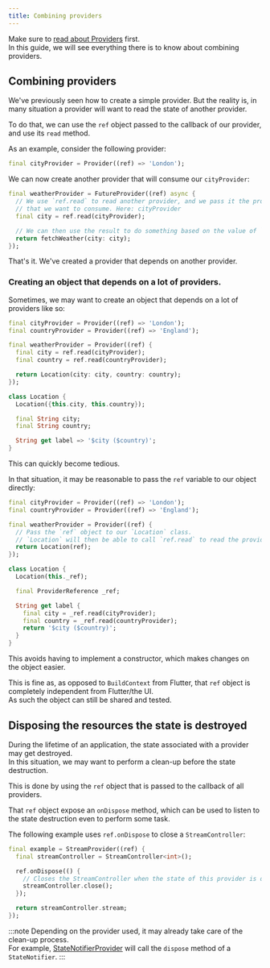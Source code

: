 ```yaml
---
title: Combining providers
---
```


Make sure to [read about Providers](./provider) first.  
In this guide, we will see everything there is to know about combining providers.


## Combining providers

We've previously seen how to create a simple provider. But the reality is,
in many situation a provider will want to read the state of another provider.

To do that, we can use the `ref` object passed to the callback of our provider,
and use its `read` method.

As an example, consider the following provider:

```dart
final cityProvider = Provider((ref) => 'London');
```

We can now create another provider that will consume our `cityProvider`:

```dart
final weatherProvider = FutureProvider((ref) async {
  // We use `ref.read` to read another provider, and we pass it the provider
  // that we want to consume. Here: cityProvider
  final city = ref.read(cityProvider);

  // We can then use the result to do something based on the value of `cityProvider`.
  return fetchWeather(city: city);
});
```

That's it. We've created a provider that depends on another provider.

### Creating an object that depends on a lot of providers.

Sometimes, we may want to create an object that depends on a lot of providers
like so:

```dart
final cityProvider = Provider((ref) => 'London');
final countryProvider = Provider((ref) => 'England');

final weatherProvider = Provider((ref) {
  final city = ref.read(cityProvider);
  final country = ref.read(countryProvider);

  return Location(city: city, country: country);
});

class Location {
  Location({this.city, this.country});

  final String city;
  final String country;

  String get label => '$city ($country)';
}
```

This can quickly become tedious.

In that situation, it may be reasonable to pass the `ref` variable to our
object directly:

```dart
final cityProvider = Provider((ref) => 'London');
final countryProvider = Provider((ref) => 'England');

final weatherProvider = Provider((ref) {
  // Pass the `ref` object to our `Location` class.
  // `Location` will then be able to call `ref.read` to read the providers.
  return Location(ref);
});

class Location {
  Location(this._ref);

  final ProviderReference _ref;

  String get label {
    final city = _ref.read(cityProvider);
    final country = _ref.read(countryProvider);
    return '$city ($country)';
  }
}
```

This avoids having to implement a constructor, which makes changes on the object
easier.

This is fine as, as opposed to `BuildContext` from Flutter, that `ref` object
is completely independent from Flutter/the UI.  
As such the object can still be shared and tested.

## Disposing the resources the state is destroyed

During the lifetime of an application, the state associated with a provider may
get destroyed.  
In this situation, we may want to perform a clean-up before the state destruction.

This is done by using the `ref` object that is passed to the callback of all providers.

That `ref` object expose an `onDispose` method, which can be used to listen to
the state destruction even to perform some task.

The following example uses `ref.onDispose` to close a `StreamController`:

```dart
final example = StreamProvider((ref) {
  final streamController = StreamController<int>();

  ref.onDispose(() {
    // Closes the StreamController when the state of this provider is destroyed.
    streamController.close();
  });

  return streamController.stream;
});
```

:::note
Depending on the provider used, it may already take care of the clean-up process.  
For example, [StateNotifierProvider] will call the `dispose` method of a `StateNotifier`.
:::

[statenotifierprovider]: https://pub.dev/documentation/riverpod/latest/riverpod/StateNotifierProvider-class.html
